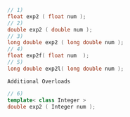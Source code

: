 ```cpp
// 1)
float exp2 ( float num );
// 2)
double exp2 ( double num );
// 3)
long double exp2 ( long double num );
// 4)
float exp2f( float num  );
// 5)
long double exp2l( long double num );
```

`Additional Overloads`

```cpp
// 6)
template< class Integer >
double exp2 ( Integer num );
```